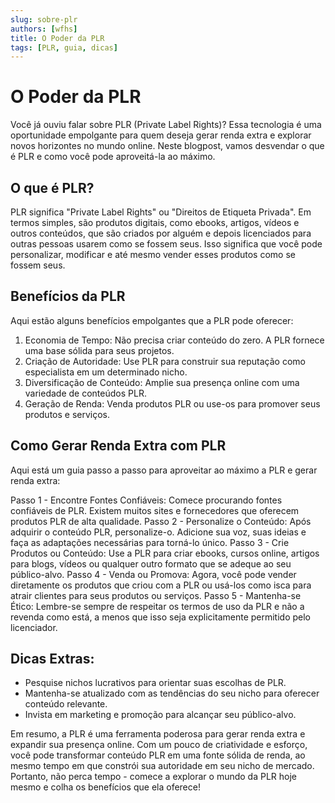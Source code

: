 ```yaml
---
slug: sobre-plr
authors: [wfhs]
title: O Poder da PLR
tags: [PLR, guia, dicas]
---
```


# O Poder da PLR

Você já ouviu falar sobre PLR (Private Label Rights)? Essa tecnologia é uma oportunidade empolgante para quem deseja gerar renda extra e explorar novos horizontes no mundo online. 
Neste blogpost, vamos desvendar o que é PLR e como você pode aproveitá-la ao máximo.

## O que é PLR?

PLR significa "Private Label Rights" ou "Direitos de Etiqueta Privada". Em termos simples, são produtos digitais, como ebooks, artigos, vídeos e outros conteúdos, que são criados por alguém
e depois licenciados para outras pessoas usarem como se fossem seus. Isso significa que você pode personalizar, modificar e até mesmo vender esses produtos como se fossem seus.

## Benefícios da PLR

Aqui estão alguns benefícios empolgantes que a PLR pode oferecer:

1. Economia de Tempo: Não precisa criar conteúdo do zero. A PLR fornece uma base sólida para seus projetos.
2. Criação de Autoridade: Use PLR para construir sua reputação como especialista em um determinado nicho.
3. Diversificação de Conteúdo: Amplie sua presença online com uma variedade de conteúdos PLR.
4. Geração de Renda: Venda produtos PLR ou use-os para promover seus produtos e serviços.

## Como Gerar Renda Extra com PLR

Aqui está um guia passo a passo para aproveitar ao máximo a PLR e gerar renda extra:

Passo 1 - Encontre Fontes Confiáveis: Comece procurando fontes confiáveis de PLR. Existem muitos sites e fornecedores que oferecem produtos PLR de alta qualidade.
Passo 2 - Personalize o Conteúdo: Após adquirir o conteúdo PLR, personalize-o. Adicione sua voz, suas ideias e faça as adaptações necessárias para torná-lo único.
Passo 3 - Crie Produtos ou Conteúdo: Use a PLR para criar ebooks, cursos online, artigos para blogs, vídeos ou qualquer outro formato que se adeque ao seu público-alvo.
Passo 4 - Venda ou Promova: Agora, você pode vender diretamente os produtos que criou com a PLR ou usá-los como isca para atrair clientes para seus produtos ou serviços.
Passo 5 - Mantenha-se Ético: Lembre-se sempre de respeitar os termos de uso da PLR e não a revenda como está, a menos que isso seja explicitamente permitido pelo licenciador.

## Dicas Extras:

- Pesquise nichos lucrativos para orientar suas escolhas de PLR.
- Mantenha-se atualizado com as tendências do seu nicho para oferecer conteúdo relevante.
- Invista em marketing e promoção para alcançar seu público-alvo.

Em resumo, a PLR é uma ferramenta poderosa para gerar renda extra e expandir sua presença online. Com um pouco de criatividade e esforço, 
você pode transformar conteúdo PLR em uma fonte sólida de renda, ao mesmo tempo em que constrói sua autoridade em seu nicho de mercado. Portanto, 
não perca tempo - comece a explorar o mundo da PLR hoje mesmo e colha os benefícios que ela oferece!
